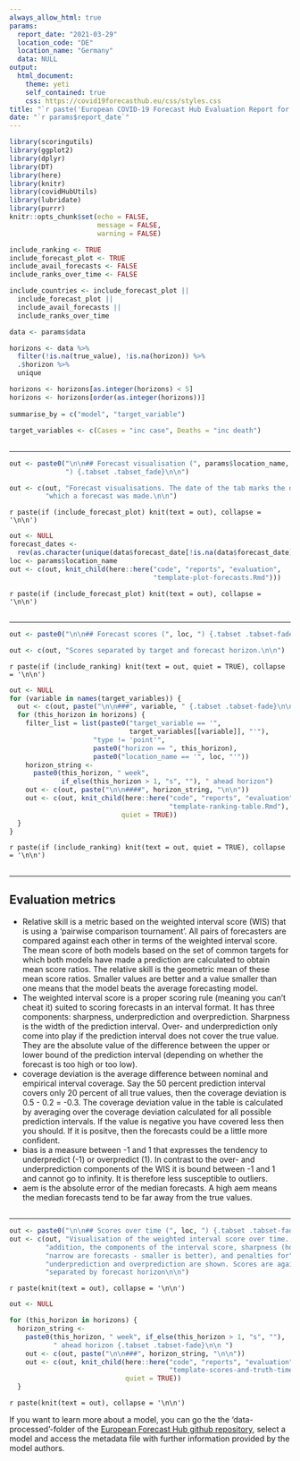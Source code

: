 ```yaml
---
always_allow_html: true
params: 
  report_date: "2021-03-29"
  location_code: "DE"
  location_name: "Germany"
  data: NULL
output:
  html_document:
    theme: yeti
    self_contained: true
    css: https://covid19forecasthub.eu/css/styles.css
title: "`r paste('European COVID-19 Forecast Hub Evaluation Report for', params$location_name)`"
date: "`r params$report_date`"
---
```


```r
library(scoringutils)
library(ggplot2)
library(dplyr)
library(DT)
library(here)
library(knitr)
library(covidHubUtils)
library(lubridate)
library(purrr)
knitr::opts_chunk$set(echo = FALSE, 
                      message = FALSE, 
                      warning = FALSE)

include_ranking <- TRUE
include_forecast_plot <- TRUE
include_avail_forecasts <- FALSE
include_ranks_over_time <- FALSE

include_countries <- include_forecast_plot || 
  include_forecast_plot || 
  include_avail_forecasts || 
  include_ranks_over_time
```


```r
data <- params$data

horizons <- data %>% 
  filter(!is.na(true_value), !is.na(horizon)) %>% 
  .$horizon %>% 
  unique

horizons <- horizons[as.integer(horizons) < 5]
horizons <- horizons[order(as.integer(horizons))]
 
summarise_by = c("model", "target_variable")

target_variables <- c(Cases = "inc case", Deaths = "inc death")
```


## {.unlisted .unnumbered}

---

```r
out <- paste0("\n\n## Forecast visualisation (", params$location_name,
              ") {.tabset .tabset_fade}\n\n")

out <- c(out, "Forecast visualisations. The date of the tab marks the date on",
         "which a forecast was made.\n\n")
```

`r paste(if (include_forecast_plot) knit(text = out), collapse = '\n\n')`

```r
out <- NULL
forecast_dates <-
  rev(as.character(unique(data$forecast_date[!is.na(data$forecast_date)])))
loc <- params$location_name
out <- c(out, knit_child(here::here("code", "reports", "evaluation",
                                    "template-plot-forecasts.Rmd")))
```

`r paste(if (include_forecast_plot) knit(text = out), collapse = '\n\n')`

## {.unlisted .unnumbered}

---

```r
out <- paste0("\n\n## Forecast scores (", loc, ") {.tabset .tabset-fade}\n\n")

out <- c(out, "Scores separated by target and forecast horizon.\n\n")
```
`r paste(if (include_ranking) knit(text = out, quiet = TRUE), collapse = '\n\n')`

```r
out <- NULL
for (variable in names(target_variables)) {
  out <- c(out, paste("\n\n###", variable, " {.tabset .tabset-fade}\n\n"))
  for (this_horizon in horizons) {
    filter_list = list(paste0("target_variable == '",
                              target_variables[[variable]], "'"),
                     "type != 'point'",
                     paste0("horizon == ", this_horizon),
                     paste0("location_name == '", loc, "'"))
    horizon_string <-
      paste0(this_horizon, " week",
             if_else(this_horizon > 1, "s", ""), " ahead horizon")
    out <- c(out, paste("\n\n####", horizon_string, "\n\n"))
    out <- c(out, knit_child(here::here("code", "reports", "evaluation",
                                        "template-ranking-table.Rmd"),
                            quiet = TRUE))
  }
}
```

`r paste(if (include_ranking) knit(text = out, quiet = TRUE), collapse = '\n\n')`

## {.unlisted .unnumbered}

--- 

## Evaluation metrics

 - Relative skill is a metric based on the weighted interval score (WIS) that is using a 'pairwise comparison tournament'. All pairs of forecasters are compared against each other in terms of the weighted interval score. The mean score of both models based on the set of common targets for which both models have made a prediction are calculated to obtain mean score ratios. The relative skill is the geometric mean of these mean score ratios. Smaller values are better and a value smaller than one means that the model beats the average forecasting model. 
 - The weighted interval score is a proper scoring rule (meaning you can't cheat it) suited to scoring forecasts in an interval format. It has three components: sharpness, underprediction and overprediction. Sharpness is the width of the prediction interval. Over- and underprediction only come into play if the prediction interval does not cover the true value. They are the absolute value of the difference between the upper or lower bound of the prediction interval (depending on whether the forecast is too high or too low). 
 - coverage deviation is the average difference between nominal and empirical interval coverage. Say the 50 percent prediction interval covers only 20 percent of all true values, then the coverage deviation is 0.5 - 0.2 = -0.3. The coverage deviation value in the table is calculated by averaging over the coverage deviation calculated for all possible prediction intervals. If the value is negative you have covered less then you should. If it is positve, then the forecasts could be a little more confident. 
 - bias is a measure between -1 and 1 that expresses the tendency to underpredict (-1) or overpredict (1). In contrast to the over- and underprediction components of the WIS it is bound between -1 and 1 and cannot go to infinity. It is therefore less susceptible to outliers. 
 - aem is the absolute error of the median forecasts. A high aem means the median forecasts tend to be far away from the true values. 

## {.unlisted .unnumbered}

---

```r
out <- paste0("\n\n## Scores over time (", loc, ") {.tabset .tabset-fade}\n\n")
out <- c(out, "Visualisation of the weighted interval score over time. In",
         "addition, the components of the interval score, sharpness (how",
         "narrow are forecasts - smaller is better), and penalties for",
         "underprediction and overprediction are shown. Scores are again",
         "separated by forecast horizon\n\n")
```

`r paste(knit(text = out), collapse = '\n\n')`

```r
out <- NULL

for (this_horizon in horizons) {
  horizon_string <-
    paste0(this_horizon, " week", if_else(this_horizon > 1, "s", ""),
           " ahead horizon {.tabset .tabset-fade}\n\n ")
    out <- c(out, paste("\n\n###", horizon_string, "\n\n"))
    out <- c(out, knit_child(here::here("code", "reports", "evaluation",
                                        "template-scores-and-truth-time.Rmd"),
                             quiet = TRUE))
  }
```

`r paste(knit(text = out), collapse = '\n\n')`

If you want to learn more about a model, you can go the the 'data-processed'-folder of the [European Forecast Hub github repository](https://github.com/epiforecasts/covid19-forecast-hub-europe), select a model and access the metadata file with further information provided by the model authors. 




